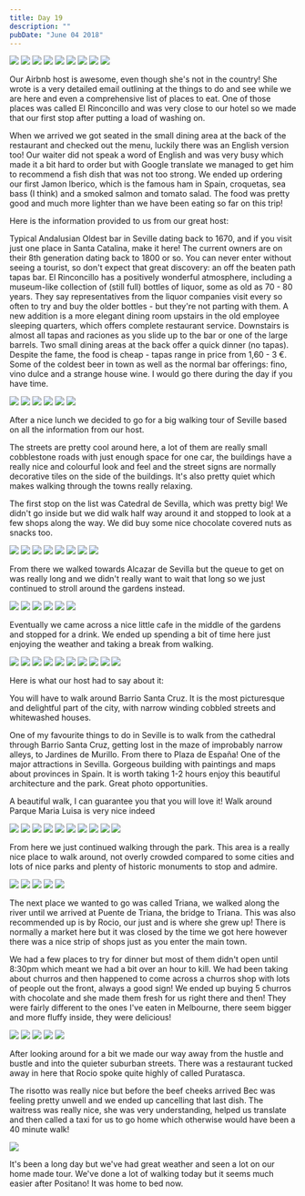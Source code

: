 ```yaml
---
title: Day 19
description: ""
pubDate: "June 04 2018"
---
```



<Grid>
  <Img src="2018-europe/34ead514-17b7-4897-ac36-28aba6711979-3a6699aa4eded6b6b3832cc34261b4b13669c876.jpg" />
  <Img src="2018-europe/3289ba1b-1ad1-445b-a6db-29e2a7f94fcb-0fa9673af29699a7663163322f7814ccd6ffbbed.jpg" />
  <Img src="2018-europe/6ef23b15-ffa4-49f5-aedf-54e7afea8dcd-879d87197a615f450c471691582650a9ebd98036.jpg" />
  <Img src="2018-europe/1f17cb65-f096-4940-a48e-1a6d470a3d0d-69a1209ffac1f9846e7488998f2298595ecdd58b.jpg" />
  <Img src="2018-europe/e4c69f41-a9bb-496f-807b-f600be5e01d5-3a4a91194e54bf71fa3a98ad6ee919748120e8f1.jpg" />
  <Img src="2018-europe/459e8356-da6d-4eef-8158-3c00d1c0a1f6-93d9cc75af2c6165b598e09160ce66d3b7ecd525.jpg" />
  <Img src="2018-europe/7da0afd7-2a42-4758-a53b-d8afa3774c5e-4ca9646e7dd60a2daff014e8003eefd7907a8746.jpg" />
  <Img src="2018-europe/253316a6-d01e-4d52-8730-4e7ea483fb13-7419f2fdd6cc4402cacf7d4274d0a4591f7e5dba.jpg" />
  <Img src="2018-europe/1dc19ba6-248e-45d6-83df-409f0e2d404e-49eea104a820118385d1242a7a163c8d872d4353.jpg" />
</Grid>

Our Airbnb host is awesome, even though she's not in the country! She wrote is a very detailed email outlining at the things to do and see while we are here and even a comprehensive list of places to eat. One of those places was called El Rinconcillo and was very close to our hotel so we made that our first stop after putting a load of washing on.

When we arrived we got seated in the small dining area at the back of the restaurant and checked out the menu, luckily there was an English version too! Our waiter did not speak a word of English and was very busy which made it a bit hard to order but with Google translate we managed to get him to recommend a fish dish that was not too strong. We ended up ordering our first Jamon Iberico, which is the famous ham in Spain, croquetas, sea bass (I think) and a smoked salmon and tomato salad. The food was pretty good and much more lighter than we have been eating so far on this trip!

Here is the information provided to us from our great host:

Typical Andalusian Oldest bar in Seville dating back to 1670, and if you visit just one place in Santa Catalina, make it here! The current owners are on their 8th generation dating back to 1800 or so. You can never enter without seeing a tourist, so don't expect that great discovery: an off the beaten path tapas bar. El Rinconcillo has a positively wonderful atmosphere, including a museum-like collection of (still full) bottles of liquor, some as old as 70 - 80 years. They say representatives from the liquor companies visit every so often to try and buy the older bottles - but they're not parting with them. A new addition is a more elegant dining room upstairs in the old employee sleeping quarters, which offers complete restaurant service. Downstairs is almost all tapas and raciones as you slide up to the bar or one of the large barrels. Two small dining areas at the back offer a quick dinner (no tapas). Despite the fame, the food is cheap - tapas range in price from 1,60 - 3 €. Some of the coldest beer in town as well as the normal bar offerings: fino, vino dulce and a strange house wine. I would go there during the day if you have time.

<Grid>
  <Img src="2018-europe/173e3c0b-2bfc-4eff-a2ae-83c714f3b162-860d00aa13392d3b9c791a8e4a40643b42fa330e.jpg" />
  <Img src="2018-europe/6b10a747-481f-4fb7-80f0-2c45d8d6756a-57adfc13c1d380e644fb02397567529048ef1732.jpg" />
  <Img src="2018-europe/670d9d71-beba-4e66-86ed-344960485596-74a85f1c4cf5b0c986c5ed5e1388f134de7907d1.jpg" />
  <Img src="2018-europe/a77a75e8-a4c4-4408-aebe-d8cf3f09570b-9563d255e37ec176867afd0bc73223bec625b076.jpg" />
  <Img src="2018-europe/895154f6-7e22-4bd5-a7a8-695b5d6f674d-79dabc782159c4a0295f607fe834ca61795eb445.jpg" />
  <Img src="2018-europe/3813e20e-6a8c-49a7-bd9c-44177ea3acdb-69e1609c5b6983144da406fdab5e5de3937199fb.jpg" />
</Grid>

After a nice lunch we decided to go for a big walking tour of Seville based on all the information from our host.

The streets are pretty cool around here, a lot of them are really small cobblestone roads with just enough space for one car, the buildings have a really nice and colourful look and feel and the street signs are normally decorative tiles on the side of the buildings. It's also pretty quiet which makes walking through the towns really relaxing.

The first stop on the list was Catedral de Sevilla, which was pretty big! We didn't go inside but we did walk half way around it and stopped to look at a few shops along the way. We did buy some nice chocolate covered nuts as snacks too.

<Grid>
  <Img src="2018-europe/45ef9e38-ac8c-4b82-b257-44ac0181c196-767a5e2f74761afeb0c06e055dbdd5806b7514e4.jpg" />
  <Img src="2018-europe/8d3e4767-5f70-4245-b47c-91b90b3a4dcb-151572bdfd3b8b2277e392120ba92a3f80288c27.jpg" />
  <Img src="2018-europe/93d9f548-c8b5-41c5-9323-829c6c4e0646-e28aa0c61239a7bf96e5d0e99793107b065f1cea.jpg" />
  <Img src="2018-europe/520005f3-90e8-46f5-9770-7a5c2f6e6d73-90f8ef8110b43922186f9a563d622a11e8670cba.jpg" />
  <Img src="2018-europe/b9bce33d-e095-4543-a824-7d5e4f62e9cc-c51866c7b9946862bb31d83cc173a00670c187d6.jpg" />
  <Img src="2018-europe/f24224c0-bc19-4e18-b874-4e8caeae7797-035f3eace5a5bbdb0e9d4b3d2af718dc3387a6b6.jpg" />
  <Img src="2018-europe/1a53a692-1ddc-4c3b-a3de-cdad586d62b4-9a27abf33955762b10615d045de397142a4fb914.jpg" />
  <Img src="2018-europe/6a8098f6-e59a-48fd-b7bb-a759986c31b6-820e08b243b71a02f9184c0739ccb8b74ee7aecb.jpg" />
</Grid>

From there we walked towards Alcazar de Sevilla but the queue to get on was really long and we didn't really want to wait that long so we just continued to stroll around the gardens instead.

<Grid>
  <Img src="2018-europe/dab48741-d0e0-46a6-8a45-97b80c68de01-a318ffd9f5bb2b46da22ee28f10733dc134ce254.jpg" />
  <Img src="2018-europe/0267cecb-bd38-47bd-b4b5-0747f06bcc46-68c54bd965fc704855b793b4b9d66dd491cb1243.jpg" />
  <Img src="2018-europe/5923409a-5819-488a-9eb7-c6d409520b79-7465a9f52f163a6a223622b8233113c3be1afeee.jpg" />
  <Img src="2018-europe/f53a2d70-e0c9-4732-8187-21035ec9b143-c0fddcdeaddcebcd0f3210e2676957782e326e05.jpg" />
  <Img src="2018-europe/11bf85ed-864e-4a7c-b680-9c9a7043a2f0-3b572d4db4082149c1259036ac50c0f42e5d2e84.jpg" />
  <Img src="2018-europe/5dccba69-d141-40d3-b6fd-50d0ef2bb266-01a2faf725e39a6611008d55b6cac8ecd03c6bdd.jpg" />
</Grid>

Eventually we came across a nice little cafe in the middle of the gardens and stopped for a drink. We ended up spending a bit of time here just enjoying the weather and taking a break from walking.

<Grid>
  <Img src="2018-europe/2adf8561-bb26-4000-bbf2-38e646e3e14f-b2a9142273ce6d28655c21e587559f9acdd72dad.jpg" />
  <Img src="2018-europe/cfda2197-ec49-4ec8-a69b-bd71f942dfc1-fa9962e2a2f05218f065712982326433dd3c70fc.jpg" />
  <Img src="2018-europe/4169a71d-ce7a-46cc-aa8d-de6d4db3c00b-13be971ea634a05b6140b30e07a3998285eb37c8.jpg" />
  <Img src="2018-europe/2d1322d8-50b6-46ec-90a1-66f1a0be275e-95eac4b819a003b809b82e7e635f2e90661f147d.jpg" />
  <Img src="2018-europe/3000da8d-2306-4223-b03e-f0cd5b632b7a-c27e321d5f2f7cb921df84cf2a8a69e2ee612a3a.jpg" />
  <Img src="2018-europe/c5c74914-66fa-4b54-b3f4-ce070ce46be6-940746c2db333b70edb05ef4cdd13300656df7e1.jpg" />
  <Img src="2018-europe/97cb86b5-b2a0-42e6-8583-ff6d44c552cc-34455c95c0e231fc55d1e659fb76ecfb1ba7613c.jpg" />
  <Img src="2018-europe/5d1229f3-06c5-4518-b7ae-fcd1ce957404-cac93f0185ebba2598ee7cbfe1505d144ac8e3df.jpg" />
  <Img src="2018-europe/5531a7d4-2bf3-449a-876d-86c43cbd2b37-0b3878c77c0f55799e37906250198977dd384d23.jpg" />
  <Img src="2018-europe/fa8d7b88-65c5-4fe5-89b3-d4fa3ccc8542-d32636502ed61056374126579aa5c049405a43f1.jpg" />
</Grid>

Here is what our host had to say about it:

You will have to walk around Barrio Santa Cruz. It is the most picturesque and delightful part of the city, with narrow winding cobbled streets and whitewashed houses.

One of my favourite things to do in Seville is to walk from the cathedral through Barrio Santa Cruz, getting lost in the maze of improbably narrow alleys, to Jardines de Murillo. From there to Plaza de España! One of the major attractions in Sevilla. Gorgeous building with paintings and maps about provinces in Spain. It is worth taking 1-2 hours enjoy this beautiful architecture and the park. Great photo opportunities.

A beautiful walk, I can guarantee you that you will love it! Walk around Parque Maria Luisa is very nice indeed

<Grid>
  <Img src="2018-europe/c1c9f0e4-5843-4901-925c-a695fcb4735b-db008c7459203367b2144354c7cb4f1dfab592f2.jpg" />
  <Img src="2018-europe/31111303-7990-421a-acfa-f5ab83486330-13fc1d609daca96b4f0b658e13f12b032164afb3.jpg" />
  <Img src="2018-europe/2265255d-7999-4e96-8ecf-a6bca79ef7ee-088d1e3a771c621bb234e35d61336404c0e15050.jpg" />
  <Img src="2018-europe/8cbf9be0-406f-40dd-a7c0-883fe29cc315-8d968190609ff2c88c689ea80db57b25af6eba2e.jpg" />
  <Img src="2018-europe/5e993b76-d63c-4e00-82f4-3f0e3912ff32-14c2399c057384bf5b73d372a9d906937c5534a2.jpg" />
  <Img src="2018-europe/cc30f91b-0e22-4500-8bd4-1cced23fc8ce-daf50a488e2357f81b95a59d00ecebe09b05f719.jpg" />
  <Img src="2018-europe/27aa9adb-35d3-49be-86d2-5467a99d1324-a6ee2b2fb8fdead080d5b31a734565df855994e6.jpg" />
  <Img src="2018-europe/9c12ef99-2b83-4025-8649-95155a1445e4-0073627be4cb4f0adb87a8502f3495d76376ee4d.jpg" />
  <Img src="2018-europe/6fb1200c-4563-48bd-9bf7-1fe82dac5205-4e2577e90b13c60b397f88249f9b3a5604c7a6b7.jpg" />
  <Img src="2018-europe/3a78ab4c-10d1-4610-b047-8d6ba713f825-4be29796a9704f2a78c447b79e4a78407910bb03.jpg" />
</Grid>

From here we just continued walking through the park. This area is a really nice place to walk around, not overly crowded compared to some cities and lots of nice parks and plenty of historic monuments to stop and admire.

<Grid>
  <Img src="2018-europe/f17fa9c5-e2bd-400e-8cd2-042c7d551109-9f614938579687b7e70d41f04361a15e4f1c49a3.jpg" />
  <Img src="2018-europe/b7732ed3-8094-4123-9332-9db94303e72f-7f6dc03c054d8b75c9a49bb77a37771551c906a1.jpg" />
  <Img src="2018-europe/d4d5ec7c-7d22-4302-974f-187d3b00c524-0c28fd886a7a25979fbeb6335ae0a5106d47eccc.jpg" />
  <Img src="2018-europe/6401295f-f32f-4f6f-987b-f7b4135b1c41-13bb460b350a3afbc868a9a0513ceab55f68708e.jpg" />
  <Img src="2018-europe/11e3cac1-7912-40e0-8367-eb119d4261b7-0c4151056b64630cd9727facfe01c6ff3c310fdc.jpg" />
</Grid>

The next place we wanted to go was called Triana, we walked along the river until we arrived at Puente de Triana, the bridge to Triana. This was also recommended up is by Rocio, our just and is where she grew up! There is normally a market here but it was closed by the time we got here however there was a nice strip of shops just as you enter the main town.

We had a few places to try for dinner but most of them didn't open until 8:30pm which meant we had a bit over an hour to kill. We had been taking about churros and then happened to come across a churros shop with lots of people out the front, always a good sign! We ended up buying 5 churros with chocolate and she made them fresh for us right there and then! They were fairly different to the ones I've eaten in Melbourne, there seem bigger and more fluffy inside, they were delicious!

<Grid>
  <Img src="2018-europe/44bbdf0b-61d3-455f-a3a3-aa0ad4dd6a41-946e641d0a9373de5b78682d683366153c5d22a3.jpg" />
  <Img src="2018-europe/b5c48f1c-df4c-4fdb-8cf1-dd21451dde70-37801d9e324f96d4fc51bd525f09e284609c8263.jpg" />
  <Img src="2018-europe/fa917b70-352f-4814-ab77-f799c81590f5-38785ddb4972de83edd650a18c35a4f62f414b88.jpg" />
  <Img src="2018-europe/e040cc9b-340f-47e2-b0e4-5f0f32e7311d-c49c04e9b749cf3d4f875f6bf7662768b77d66a0.jpg" />
  <Img src="2018-europe/20012f02-d3b5-4d97-b5b2-376d9c93f9a7-846d36e2edf382a82b038b3069d132f347a01d47.jpg" />
</Grid>

After looking around for a bit we made our way away from the hustle and bustle and into the quieter suburban streets. There was a restaurant tucked away in here that Rocio spoke quite highly of called Puratasca.

The risotto was really nice but before the beef cheeks arrived Bec was feeling pretty unwell and we ended up cancelling that last dish. The waitress was really nice, she was very understanding, helped us translate and then called a taxi for us to go home which otherwise would have been a 40 minute walk!

<Img
  originalAspectRatio
  src="2018-europe/7ad855da-6343-4f43-baf2-b665c9d921b9-a6480ab072ee67efb64c4e4b326d357639be7996.jpg"
/>

It's been a long day but we've had great weather and seen a lot on our home made tour. We've done a lot of walking today but it seems much easier after Positano! It was home to bed now.

